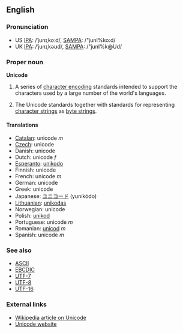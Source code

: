 ==English==

===Pronunciation===
*US [[w:IPA|IPA]]: /ˈjunɪˌkoːd/, [[w:SAMPA|SAMPA]]: /"junI%ko:d/
*UK [[w:IPA|IPA]]: /ˈjunɪˌkəʊd/, [[w:SAMPA|SAMPA]]: /"junI%k@Ud/

===Proper noun===
'''Unicode'''

# {{computing}} A series of [[character encoding]] standards intended to support the characters used by a large number of the world's languages.
# {{computing}} The Unicode standards together with standards for representing [[character strings]] as [[byte strings]].

====Translations====
*[[Catalan]]: unicode ''m''
*[[Czech]]: unicode
*Danish: unicode
*Dutch: unicode ''f''
*[[Esperanto]]: [[unikodo]]
*Finnish: unicode
*French: unicode ''m''
*German: unicode
*Greek: unicode
*Japanese: [[ユニコード]] (yunikōdo)
*[[Lithuanian]]: [[unikodas]]
*Norwegian: unicode
*Polish: [[unikod]]
*Portuguese: unicode ''m''
*Romanian: [[unicod]] ''m''
*Spanish: unicode ''m''

===See also===
*[[ASCII]]
*[[EBCDIC]]
*[[UTF-7]]
*[[UTF-8]]
*[[UTF-16]]

===External links===
*[[w:Unicode|Wikipedia article on Unicode]]
*[http://www.unicode.org Unicode website]
